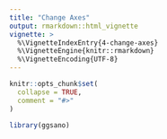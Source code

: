 ```yaml
---
title: "Change Axes"
output: rmarkdown::html_vignette
vignette: >
  %\VignetteIndexEntry{4-change-axes}
  %\VignetteEngine{knitr::rmarkdown}
  %\VignetteEncoding{UTF-8}
---
```


```r
knitr::opts_chunk$set(
  collapse = TRUE,
  comment = "#>"
)
```

```r
library(ggsano)
```
